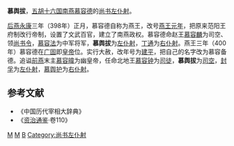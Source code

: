 '''慕舆拔'''，[[五胡十六国|五胡十六国]][[南燕_(十六國)|南燕]][[慕容德|慕容德]]的[[尚书左仆射|尚书左仆射]]。

[[后燕|后燕]][[永康_(后燕)|永康]]三年（398年）正月，慕容德自称为燕王，改号[[燕平|燕王元年]]，把原来范阳王府制改行帝制，设置了文武百官，建立了南燕政权。慕容德命赵王[[慕容麟|慕容麟]]为司空、领[[尚书令|尚书令]]，[[慕容法|慕容法]]为中军将军，'''慕舆拔'''为[[左仆射|左仆射]]，[[丁通|丁通]]为[[右仆射|右仆射]]。燕王三年（400年）慕容德在[[广固|广固]]即[[皇帝|皇帝]]位。实行大赦，改年号为[[建平_(南燕)|建平]]，把自己的名字改为慕容备德。追谥[[前燕|前燕]]末主[[慕容暐|慕容暐]]为幽皇帝，任命北地王[[慕容钟|慕容钟]]为[[司徒|司徒]]，'''慕舆拔'''为[[司空|司空]]，[[封孚|封孚]]为[[左仆射|左仆射]]，[[慕舆护|慕舆护]]为[[右仆射|右仆射]]。
== 参考文献 ==
* 《中国历代宰相大辞典》
* 《[[资治通鉴|资治通鉴]]·卷110》
[[Category:南燕官员|M]]
[[Category:司空|M]]
[[Category:慕舆姓|B]]
[[Category:尚书左仆射|Category:尚书左仆射]]